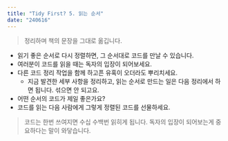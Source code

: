 ```yaml
---
title: "Tidy First? 5. 읽는 순서"
date: "240616"
---
```


> 정리하며 책의 문장을 그대로 옮깁니다.

- 읽기 좋은 순서로 다시 정렬하면, 그 순서대로 코드를 만날 수 있습니다.
- 여러분이 코드를 읽을 때는 독자의 입장이 되어보세요.
- 다른 코드 정리 작업을 함께 하고픈 유혹이 오더라도 뿌리치세요.
  - 지금 발견한 세부 사항을 정리하고, 읽는 순서로 만드는 일은 다음 정리에서 하면 됩니다. 섞으면 안 되고요.
- 어떤 순서의 코드가 제일 좋은가요?
- 코드를 읽는 다음 사람에게 그렇게 정렬된 코드를 선물하세요.

> 코드는 한번 쓰여지면 수십 수백번 읽히게 됩니다.
> 독자의 입장이 되어보는게 중요하다는 말이 와닿습니다.
